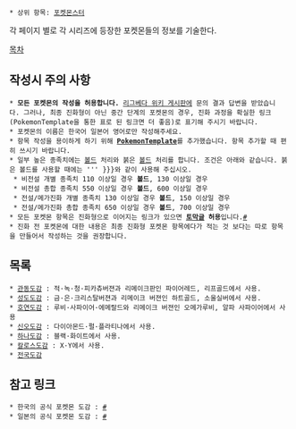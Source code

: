  * 상위 항목: [[포켓몬스터]]

각 페이지 별로 각 시리즈에 등장한 포켓몬들의 정보를 기술한다.

[[목차]]

== 작성시 주의 사항 ==
 * '''모든 포켓몬의 작성을 허용합니다.''' [[리그베다 위키 게시판]]에 문의 결과 답변을 받았습니다. 그러나, 최종 진화형이 아닌 중간 단계의 포켓몬의 경우, 진화 과정을 확실한 링크(PokemonTemplate을 통한 표로 된 링크면 더 좋음)로 표기해 주시기 바랍니다.
 * 포켓몬의 이름은 한국어 일본어 영어로만 작성해주세요.
 * 항목 작성을 용이하게 하기 위해 '''[[PokemonTemplate]]'''를 추가했습니다. 항목 추가할 때 편히 쓰시기 바랍니다.
 * 일부 높은 종족치에는 [[볼드]] 처리와 붉은 [[볼드]] 처리를 합니다. 조건은 아래와 같습니다. 붉은 볼드를 사용할 때에는 {{{ '''{{{#red 내용}}}''' }}}와 같이 사용해 주십시오.
  * 비전설 개별 종족치 110 이상일 경우 '''볼드''', 130 이상일 경우 '''{{{#red 붉은 볼드}}}'''
  * 비전설 총합 종족치 550 이상일 경우 '''볼드''', 600 이상일 경우 '''{{{#red 붉은 볼드}}}'''
  * 전설/메가진화 개별 종족치 130 이상일 경우 '''볼드''', 150 이상일 경우 '''{{{#red 붉은 볼드}}}'''
  * 전설/메가진화 총합 종족치 650 이상일 경우 '''볼드''', 700 이상일 경우 '''{{{#red 붉은 볼드}}}'''
 * 모든 포켓몬 항목은 진화형으로 이어지는 링크가 있으면 '''[[토막글]] 허용'''입니다.[http://old.wikibbs.net/764320 #]
 * 진화 전 포켓몬에 대한 내용은 최종 진화형 포켓몬 항목에다가 적는 것 보다는 따로 항목을 만들어서 작성하는 것을 권장합니다. 

== 목록 ==
 * [[관동도감]] : 적·녹·청·피카츄버젼과 리메이크판인 파이어레드, 리프골드에서 사용.
 * [[성도도감]] : 금·은·크리스탈버젼과 리메이크 버젼인 하트골드, 소울실버에서 사용.
 * [[호연도감]] : 루비·사파이어·에메랄드와 리메이크 버젼인 오메가루비, 알파 사파이어에서 사용
 * [[신오도감]] : 다이아몬드·펄·플라티나에서 사용.
 * [[하나도감]] : 블랙·화이트에서 사용.
 * [[칼로스도감]] : X·Y에서 사용.
 * [[전국도감]]

== 참고 링크 ==
 * 한국의 공식 포켓몬 도감 : [http://pokemonkorea.co.kr/templates/default/dic/index.html #]
 * 일본의 공식 포켓몬 도감 : [http://www.pokemon.co.jp/zukan/?inc=rbnr #]

